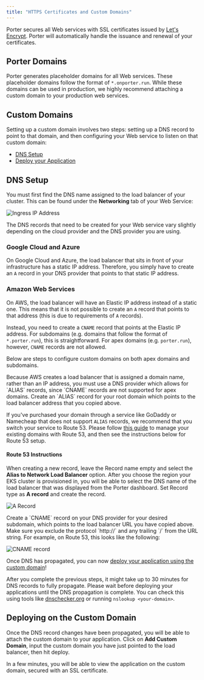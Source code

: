 ```yaml
---
title: "HTTPS Certificates and Custom Domains"
---
```


Porter secures all Web services with SSL certificates issued by [Let's Encrypt](https://letsencrypt.org/). Porter will automatically handle the issuance and renewal of your certificates.

## Porter Domains

Porter generates placeholder domains for all Web services. These placeholder domains follow the format of `*.onporter.run`. While these domains can be used in production, we highly recommend attaching a custom domain to your production web services.

## Custom Domains

Setting up a custom domain involves two steps: setting up a DNS record to point to that domain, and then configuring your Web service to listen on that custom domain:

* [DNS Setup](#dns-setup)
* [Deploy your Application](#deploying-on-the-custom-domain)

## DNS Setup[](#dns-setup "Direct link to heading")

You must first find the DNS name assigned to the load balancer of your cluster. This can be found under the **Networking** tab of your Web Service:

![Ingress IP Address](/images/configure/custom-domain.png "Ingress IP Address")

The DNS records that need to be created for your Web service vary slightly depending on the cloud provider and the DNS provider you are using.

### Google Cloud and Azure

On Google Cloud and Azure, the load balancer that sits in front of your infrastructure has a static IP address.
Therefore, you simply have to create an `A` record in your DNS provider that points to that static IP address.

### Amazon Web Services[](#amazon-web-services "Direct link to heading")

On AWS, the load balancer will have an Elastic IP address instead of a static one. This means that it is not possible to create an `A` record that points to that address (this is due to requirements of `A` records).

Instead, you need to create a `CNAME` record that points at the Elastic IP address. For subdomains (e.g. domains that follow the format of `*.porter.run`), this is straightforward. For apex domains (e.g. `porter.run`), however,
`CNAME` records are not allowed. 

Below are steps to configure custom domains on both apex domains and subdomains.

<Tabs>
  <Tab title="Apex Domain">
Because AWS creates a load balancer that is assigned a domain name, rather than an IP address, you must use a DNS provider which allows for `ALIAS` records, since `CNAME` records are not supported for apex domains. Create an `ALIAS` record for your root domain which points to the load balancer address that you copied above.

If you've purchased your domain through a service like GoDaddy or Namecheap that does not support `ALIAS` records, we recommend that you switch your service to Route 53. Please follow [this guide](https://docs.aws.amazon.com/Route53/latest/DeveloperGuide/MigratingDNS.html) to manage your existing domains with Route 53, and then see the instructions below for Route 53 setup.

#### Route 53 Instructions[](#route-53-instructions "Direct link to heading")

When creating a new record, leave the Record name empty and select the **Alias to Network Load Balancer** option. After you choose the region your EKS cluster is provisioned in, you will be able to select the DNS name of the load balancer that was displayed from the Porter dashboard. Set Record type as **A record** and create the record.

![A Record](https://imagedelivery.net/l4LYM_vOYKe7O1NCT_Nc_g/90f234e2-30f0-463a-8334-fb68cce1b900/large "Screen Shot 2021-01-18 at 6.56.04 PM.png")

  </Tab>
  <Tab title="Subdomain">
Create a `CNAME` record on your DNS provider for your desired subdomain, which points to the load balancer URL you have copied above. Make sure you exclude the protocol `http://` and any trailing `/` from the URL string. For example, on Route 53, this looks like the following:

![CNAME record](https://imagedelivery.net/l4LYM_vOYKe7O1NCT_Nc_g/be14bc42-4f63-4d3b-d0eb-5d4d71438700/large "CNAME record")

  </Tab>
</Tabs>

Once DNS has propagated, you can now [deploy your application using the custom domain](#deploying-on-the-custom-domain)!

<Info>After you complete the previous steps, it might take up to 30 minutes for DNS records to fully propagate. Please wait before deploying your applications until the DNS propagation is complete. You can check this using tools like [dnschecker.org](https://dnschecker.org) or running `nslookup <your-domain>`.</Info>

## Deploying on the Custom Domain[](#deploying-on-the-custom-domain "Direct link to heading")

Once the DNS record changes have been propagated, you will be able to attach the custom domain to your application.
Click on **Add Custom Domain**, input the custom domain you have just pointed to the load balancer, then hit deploy.

In a few minutes, you will be able to view the application on the custom domain, secured with an SSL certificate.